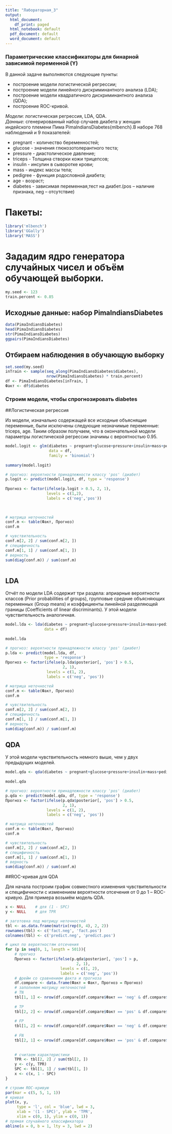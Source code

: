 ---
title: "Лабораторная_3"
output:
  html_document:
    df_print: paged
  html_notebook: default
  pdf_document: default
  word_document: default
---

### Параметрические классификаторы для бинарной зависимой переменной (Y)

В данной задаче выполняются следующие пункты:   
 
* построение модели логистической регрессии;
* построение модели линейного дискриминантного анализа (LDA);
* построение модели квадратичного дискриминантного анализа (QDA);
* построение ROC-кривой.

*Модели*: логистическая регрессия, LDA, QDA.  
*Данные*: сгенерированный набор случаев диабета у женщин индейского племени Пима PimaIndiansDiabetes{mlbench}.В наборе 768 наблюдений и 9 показателей:

* pregnant - количество беременностей;
* glucose	- значения глюкозотолерантного теста;
* pressure -	 диастолическое давление;
* triceps	- Толщина створки кожи трицепсов;
* insulin	- инсулин в сыворотке крови;
* mass - индекс массы тела;
* pedigree	- функция родословной диабета;
* age	- возраст;
* diabetes - зависимая переменная,тест на диабет.(pos – наличие признака, neg – отсутствие)

# Пакеты:

```{r packages}
library('mlbench')
library('GGally')
library('MASS')
```

# Зададим ядро генератора случайных чисел и объём обучающей выборки.

```{r seed}
my.seed <- 123
train.percent <- 0.85
```

## Исходные данные: набор PimaIndiansDiabetes

```{r data}
data(PimaIndiansDiabetes)
head(PimaIndiansDiabetes)
str(PimaIndiansDiabetes)
ggpairs(PimaIndiansDiabetes)
```

## Отбираем наблюдения в обучающую выборку

```{r intrain}
set.seed(my.seed)
inTrain <- sample(seq_along(PimaIndiansDiabetes$diabetes),
                  nrow(PimaIndiansDiabetes) * train.percent)
df <- PimaIndiansDiabetes[inTrain, ] 
Факт <- df$diabetes
```

### Строим модели, чтобы спрогнозировать diabetes

##Логистическая регрессия

Из модели, изначально содержащей все исходные объяснящие переменные, были исключены следующие незначимые переменные: triceps, age. Таким образом получаем, что в окончательной модели параметры логистической регрессии значимы с вероятностью 0.95.

```{r logit}

model.logit <- glm(diabetes ~ pregnant+glucose+pressure+insulin+mass+pedigree, 
                   data = df, 
                   family = 'binomial')    
    
summary(model.logit)

# прогноз: вероятности принадлежности классу 'pos' (диабет)
p.logit <- predict(model.logit, df, type = 'response')
    
Прогноз <- factor(ifelse(p.logit > 0.5, 2, 1),
                  levels = c(1,2),
                  labels = c('neg','pos')) 
    
    

# матрица неточностей
conf.m <- table(Факт, Прогноз)
conf.m

# чувствительность
conf.m[2, 2] / sum(conf.m[2, ])
# специфичность
conf.m[1, 1] / sum(conf.m[1, ])
# верность
sum(diag(conf.m)) / sum(conf.m)  
    
```

## LDA

Отчёт по модели LDA содержит три раздела: априарные вероятности классов (Prior probabilities of groups), групповые средние объясняющих переменных (Group means) и коэффициенты линейной разделяющей границы (Coefficients of linear discriminants).
У этой модели чувствительность аналогичная.

```{r lda}

model.lda <- lda(diabetes ~ pregnant+glucose+pressure+insulin+mass+pedigree, 
                 data = df)
    
model.lda

# прогноз: вероятности принадлежности классу 'pos' (диабет)
p.lda <- predict(model.lda, df, 
                 type = 'response')
Прогноз <- factor(ifelse(p.lda$posterior[, 'pos'] > 0.5, 
                         2, 1),
                  levels = c(1, 2),
                  labels = c('neg', 'pos'))

# матрица неточностей
conf.m <- table(Факт, Прогноз)
conf.m

# чувствительность
conf.m[2, 2] / sum(conf.m[2, ])
# специфичность
conf.m[1, 1] / sum(conf.m[1, ])
# верность
sum(diag(conf.m)) / sum(conf.m)

```

## QDA

У этой модели чувствительность немного выше, чем у двух предыдущих моделей.

```{r qda}

model.qda <- qda(diabetes ~ pregnant+glucose+pressure+insulin+mass+pedigree, data = df)
    
model.qda

# прогноз: вероятности принадлежности классу 'pos' (диабет)
p.qda <- predict(model.qda, df, type = 'response')
Прогноз <- factor(ifelse(p.qda$posterior[, 'pos'] > 0.5, 
                         2, 1),
                  levels = c(1, 2),
                  labels = c('neg', 'pos'))

# матрица неточностей
conf.m <- table(Факт, Прогноз)
conf.m

# чувствительность
conf.m[2, 2] / sum(conf.m[2, ])
# специфичность
conf.m[1, 1] / sum(conf.m[1, ])
# верность
sum(diag(conf.m)) / sum(conf.m)
```

##ROC-кривая для QDA

Для начала построим график совместного изменения чувствительности и специфичности с изменением вероятности отсечения от 0 до 1 – ROC-кривую. Для примера возьмём модель QDA.

```{r roc}
x <- NULL    # для (1 - SPC)
y <- NULL    # для TPR

# заготовка под матрицу неточностей
tbl <- as.data.frame(matrix(rep(0, 4), 2, 2))
rownames(tbl) <- c('fact.neg', 'fact.pos')
colnames(tbl) <- c('predict.neg', 'predict.pos')

# цикл по вероятностям отсечения
for (p in seq(0, 1, length = 501)){
    # прогноз
    Прогноз <- factor(ifelse(p.qda$posterior[, 'pos'] > p, 
                               2, 1),
                        levels = c(1, 2),
                        labels = c('neg', 'pos'))
    # фрейм со сравнением факта и прогноза
    df.compare <- data.frame(Факт = Факт, Прогноз = Прогноз)
    # заполняем матрицу неточностей
    # TN
    tbl[1, 1] <- nrow(df.compare[df.compare$Факт == 'neg' & df.compare$Прогноз == 'neg', ])
        
    # TP
    tbl[2, 2] <- nrow(df.compare[df.compare$Факт == 'pos' & df.compare$Прогноз == 'pos', ])
        
    # FP
    tbl[1, 2] <- nrow(df.compare[df.compare$Факт == 'neg' & df.compare$Прогноз == 'pos', ])
    
    # FN
    tbl[2, 1] <- nrow(df.compare[df.compare$Факт == 'pos' & df.compare$Прогноз == 'neg', ])
        
    
    # считаем характеристики
    TPR <- tbl[2, 2] / sum(tbl[2, ])
    y <- c(y, TPR)
    SPC <- tbl[1, 1] / sum(tbl[1, ])
    x <- c(x, 1 - SPC)
}

# строим ROC-кривую
par(mar = c(5, 5, 1, 1))
# кривая
plot(x, y, 
     type = 'l', col = 'blue', lwd = 3,
     xlab = '(1 - SPC)', ylab = 'TPR', 
     xlim = c(0, 1), ylim = c(0, 1))
# прямая случайного классификатора
abline(a = 0, b = 1, lty = 3, lwd = 2)
```